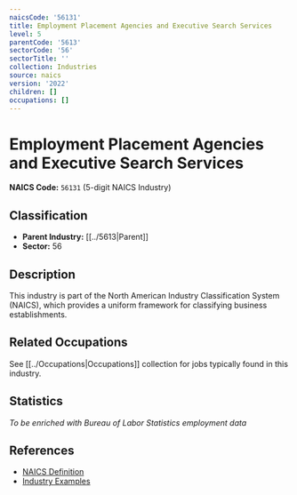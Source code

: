 ```yaml
---
naicsCode: '56131'
title: Employment Placement Agencies and Executive Search Services
level: 5
parentCode: '5613'
sectorCode: '56'
sectorTitle: ''
collection: Industries
source: naics
version: '2022'
children: []
occupations: []
---
```

# Employment Placement Agencies and Executive Search Services

**NAICS Code:** `56131` (5-digit NAICS Industry)

## Classification

- **Parent Industry:** [[../5613|Parent]]
- **Sector:** 56

## Description

This industry is part of the North American Industry Classification System (NAICS), which provides a uniform framework for classifying business establishments.

## Related Occupations

See [[../Occupations|Occupations]] collection for jobs typically found in this industry.

## Statistics

*To be enriched with Bureau of Labor Statistics employment data*

## References

- [NAICS Definition](https://www.census.gov/naics/)
- [Industry Examples](https://www.census.gov/naics/2022NAICS/)
